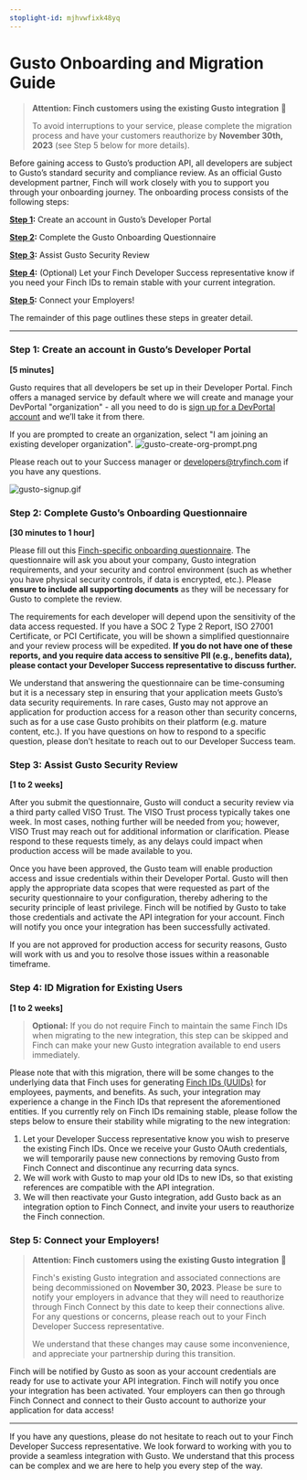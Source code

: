 ```yaml
---
stoplight-id: mjhvwfixk48yq
---
```


# Gusto Onboarding and Migration Guide

> **Attention: Finch customers using the existing Gusto integration** 📣
> 
> To avoid interruptions to your service, please complete the migration process and have your customers reauthorize by **November 30th, 2023** (see Step 5 below for more details).

Before gaining access to Gusto’s production API, all developers are subject to Gusto’s standard security and compliance review. As an official Gusto development partner, Finch will work closely with you to support you through your onboarding journey. The onboarding process consists of the following steps:

**[Step 1](#step-1-create-an-account-in-gustos-developer-portal):** Create an account in Gusto’s Developer Portal

**[Step 2](#step-2-complete-gustos-onboarding-questionnaire):** Complete the Gusto Onboarding Questionnaire

**[Step 3](#step-3-assist-gusto-security-review):** Assist Gusto Security Review

**[Step 4](#step-4-id-migration-for-existing-users):** (Optional) Let your Finch Developer Success representative know if you need your Finch IDs to remain stable with your current integration.

**[Step 5](#step-5-connect-your-employers):** Connect your Employers!

The remainder of this page outlines these steps in greater detail.

---

### Step 1: Create an account in Gusto’s Developer Portal

**[5 minutes]**

Gusto requires that all developers be set up in their Developer Portal. Finch offers a managed service by default where we will create and manage your DevPortal "organization" - all you need to do is [sign up for a DevPortal account](https://dev.gusto.com/accounts/sign_up) and we’ll take it from there.

If you are prompted to create an organization, select "I am joining an existing developer organization".
![gusto-create-org-prompt.png](../../../assets/images/gusto/gusot-create-org-prompt.png)


Please reach out to your Success manager or developers@tryfinch.com if you have any questions.

<!--
focus: false
-->
![gusto-signup.gif](../../../assets/images/gusto/gusto-signup.gif)

### Step 2: Complete Gusto’s Onboarding Questionnaire

**[30 minutes to 1 hour]**

Please fill out this [Finch-specific onboarding questionnaire](https://gusto.az1.qualtrics.com/jfe/form/SV_1Oob0rNZpUwhSoS?Partner=Finch). The questionnaire will ask you about your company, Gusto integration requirements, and your security and control environment (such as whether you have physical security controls, if data is encrypted, etc.). Please **ensure to include all supporting documents** as they will be necessary for Gusto to complete the review.

The requirements for each developer will depend upon the sensitivity of the data access requested. If you have a SOC 2 Type 2 Report, ISO 27001 Certificate, or PCI Certificate, you will be shown a simplified questionnaire and your review process will be expedited. **If you do not have one of these reports, and you require data access to sensitive PII (e.g., benefits data), please contact your Developer Success representative to discuss further.**

We understand that answering the questionnaire can be time-consuming but it is a necessary step in ensuring that your application meets Gusto’s data security requirements. In rare cases, Gusto may not approve an application for production access for a reason other than security concerns, such as for a use case Gusto prohibits on their platform (e.g. mature content, etc.). If you have questions on how to respond to a specific question, please don’t hesitate to reach out to our Developer Success team.

### Step 3: Assist Gusto Security Review

**[1 to 2 weeks]**

After you submit the questionnaire, Gusto will conduct a security review via a third party called VISO Trust. The VISO Trust process typically takes one week. In most cases, nothing further will be needed from you; however, VISO Trust may reach out for additional information or clarification. Please respond to these requests timely, as any delays could impact when production access will be made available to you. 

Once you have been approved, the Gusto team will enable production access and issue credentials within their Developer Portal. Gusto will then apply the appropriate data scopes that were requested as part of the security questionnaire to your configuration, thereby adhering to the security principle of least privilege. Finch will be notified by Gusto to take those credentials and activate the API integration for your account. Finch will notify you once your integration has been successfully activated.

If you are not approved for production access for security reasons, Gusto will work with us and you to resolve those issues within a reasonable timeframe.

### Step 4: ID Migration for Existing Users

**[1 to 2 weeks]**

> **Optional:** If you do not require Finch to maintain the same Finch IDs when migrating to the new integration, this step can be skipped and Finch can make your new Gusto integration available to end users immediately.

Please note that with this migration, there will be some changes to the underlying data that Finch uses for generating [Finch IDs (UUIDs)](https://developer.tryfinch.com/docs/reference/82e937086502a-handling-api-responses) for employees, payments, and benefits. As such, your integration may experience a change in the Finch IDs that represent the aforementioned entities. If you currently rely on Finch IDs remaining stable, please follow the steps below to ensure their stability while migrating to the new integration:

1. Let your Developer Success representative know you wish to preserve the existing Finch IDs. Once we receive your Gusto OAuth credentials, we will temporarily pause new connections by removing Gusto from Finch Connect and discontinue any recurring data syncs.
1. We will work with Gusto to map your old IDs to new IDs, so that existing references are compatible with the API integration.
1. We will then reactivate your Gusto integration, add Gusto back as an integration option to Finch Connect, and invite your users to reauthorize the Finch connection.

### Step 5: Connect your Employers!

> **Attention: Finch customers using the existing Gusto integration** 📣
>
> Finch's existing Gusto integration and associated connections are being decommissioned on **November 30, 2023**. Please be sure to notify your employers in advance that they will need to reauthorize through Finch Connect by this date to keep their connections alive. For any questions or concerns, please reach out to your Finch Developer Success representative.
>
> We understand that these changes may cause some inconvenience, and appreciate your partnership during this transition.

Finch will be notified by Gusto as soon as your account credentials are ready for use to activate your API integration. Finch will notify you once your integration has been activated. Your employers can then go through Finch Connect and connect to their Gusto account to authorize your application for data access!

---

If you have any questions, please do not hesitate to reach out to your Finch Developer Success representative. We look forward to working with you to provide a seamless integration with Gusto. We understand that this process can be complex and we are here to help you every step of the way.